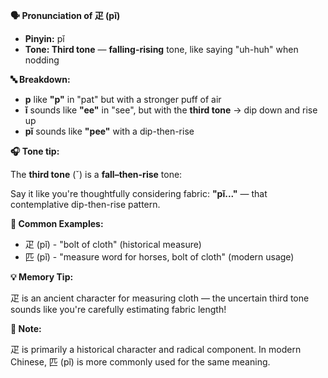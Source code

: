 **🗣️ Pronunciation of 疋 (pǐ)**

- **Pinyin:** pǐ
- **Tone: Third tone** — **falling-rising** tone, like saying "uh-huh" when nodding

**🔤 Breakdown:**

- **p** like **"p"** in "pat" but with a stronger puff of air
- **ǐ** sounds like **"ee"** in "see", but with the **third tone** → dip down and rise up
- **pǐ** sounds like **"pee"** with a dip-then-rise

**🎧 Tone tip:**

The **third tone** (ˇ) is a **fall–then-rise** tone:

Say it like you're thoughtfully considering fabric: **"pǐ..."** — that contemplative dip-then-rise
pattern.

**📝 Common Examples:**

- 疋 (pǐ) - "bolt of cloth" (historical measure)
- 匹 (pǐ) - "measure word for horses, bolt of cloth" (modern usage)

**💡 Memory Tip:**

疋 is an ancient character for measuring cloth — the uncertain third tone sounds like you're
carefully estimating fabric length!

**📝 Note:**

疋 is primarily a historical character and radical component. In modern Chinese, 匹 (pǐ) is more
commonly used for the same meaning.
